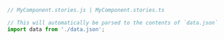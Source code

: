 ```js
// MyComponent.stories.js | MyComponent.stories.ts

// This will automatically be parsed to the contents of `data.json`
import data from './data.json';
```